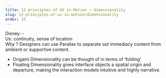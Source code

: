 ```yaml
---
title: 12 principles of UX in Motion → dimensionality
slug: 12-principles-of-ux-in-motion/dimensionality
order: 33
---
```


<SlideTemplate title="Principle 11: Dimensionality">
    
Disney: -  
Ux: continuity, sense of location  
Why ? Designers can use Parallax to separate out immediacy content from ambient or supportive content.  

- Origami Dimensionality can be thought of in terms of ‘folding’  
- Floating Dimensionality gives interface objects a spatial origin and departure, making the interaction models intuitive and highly narrative.  

</SlideTemplate>